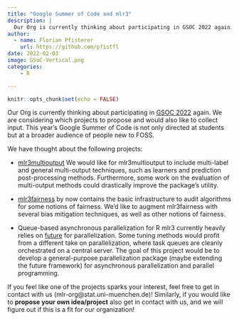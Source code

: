 ```yaml
---
title: "Google Summer of Code and mlr3"
description: |
  Our Org is currently thinking about participating in GSOC 2022 again.
author:
  - name: Florian Pfisterer
    url: https://github.com/pfistfl
date: 2022-02-03
image: GSoC-Vertical.png
categories:
    - R

---
```


```r
knitr::opts_chunk$set(echo = FALSE)
```

Our Org is currently thinking about participating in [GSOC 2022](https://summerofcode.withgoogle.com/) again.
We are considering which projects to propose and would also like to collect input.
This year's Google Summer of Code is not only directed at students but at a broader audience of people new to FOSS.

We have thought about the following projects:

* [mlr3multioutput](https://github.com/mlr-org/mlr3multioutput)
We would like for mlr3multioutput to include multi-label and general
multi-output techniques, such as learners and prediction post-processing methods.
Furthermore, some work on the evaluation of multi-output methods could drastically improve the package's utility.

* [mlr3fairness](https://github.com/mlr-org/mlr3fairness)
by now contains the basic infrastructure to audit algorithms for some notions of fairness.
We'd like to augment mlr3fairness with several bias mitigation techniques, as well as other notions of fairness.

* Queue-based asynchronous parallelization for R
mlr3 currently heavily relies on [future](https://github.com/HenrikBengtsson/future) for parallelization.
Some tuning methods would profit from a different take on parallelization, where task queues are cleanly orchestrated on a central server.
The goal of this project would be to develop a general-purpose parallelization package (maybe extending the future framework) for asynchronous parallelization and parallel programming.

If you feel like one of the projects sparks your interest, feel free to get in contact with us (mlr-org@stat.uni-muenchen.de)!
Similarly, if you would like to **propose your own idea/project** also get in contact with us, and we will figure out if this is a fit for our organization!


